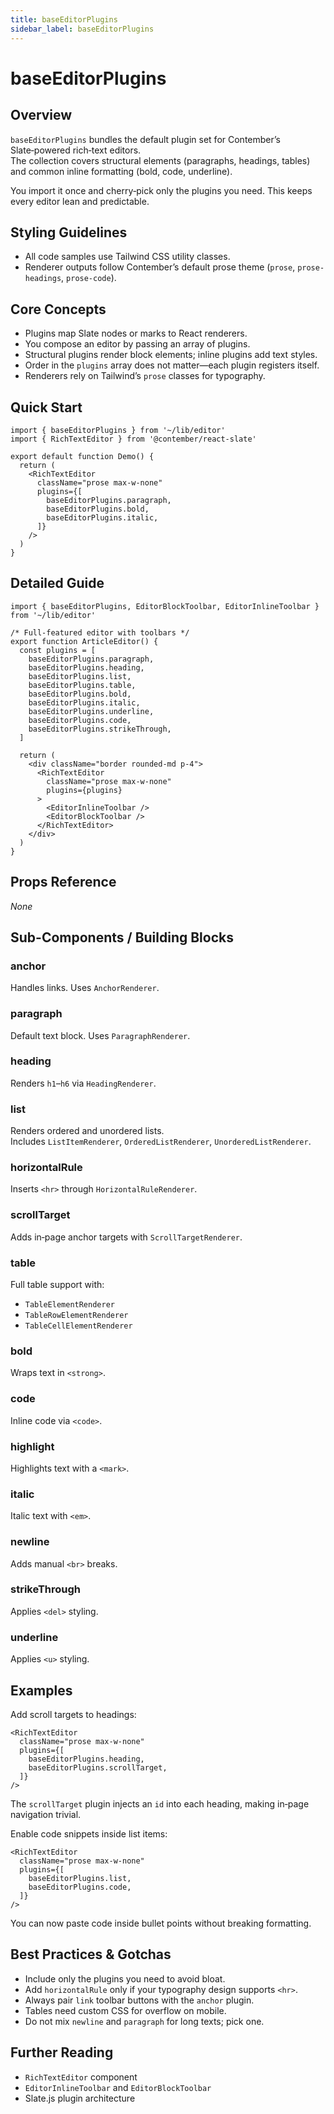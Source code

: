 ```yaml
---
title: baseEditorPlugins
sidebar_label: baseEditorPlugins
---
```


# baseEditorPlugins

## Overview
`baseEditorPlugins` bundles the default plugin set for Contember’s Slate‑powered rich‑text editors.  
The collection covers structural elements (paragraphs, headings, tables) and common inline formatting (bold, code, underline).

You import it once and cherry‑pick only the plugins you need. This keeps every editor lean and predictable.

## Styling Guidelines
* All code samples use Tailwind CSS utility classes.  
* Renderer outputs follow Contember’s default prose theme (`prose`, `prose-headings`, `prose-code`).

## Core Concepts
* Plugins map Slate nodes or marks to React renderers.  
* You compose an editor by passing an array of plugins.  
* Structural plugins render block elements; inline plugins add text styles.  
* Order in the `plugins` array does not matter—each plugin registers itself.  
* Renderers rely on Tailwind’s `prose` classes for typography.

## Quick Start
```tsx
import { baseEditorPlugins } from '~/lib/editor'
import { RichTextEditor } from '@contember/react-slate'

export default function Demo() {
  return (
    <RichTextEditor
      className="prose max-w-none"
      plugins={[
        baseEditorPlugins.paragraph,
        baseEditorPlugins.bold,
        baseEditorPlugins.italic,
      ]}
    />
  )
}
```

## Detailed Guide
```tsx
import { baseEditorPlugins, EditorBlockToolbar, EditorInlineToolbar } from '~/lib/editor'

/* Full‑featured editor with toolbars */
export function ArticleEditor() {
  const plugins = [
    baseEditorPlugins.paragraph,
    baseEditorPlugins.heading,
    baseEditorPlugins.list,
    baseEditorPlugins.table,
    baseEditorPlugins.bold,
    baseEditorPlugins.italic,
    baseEditorPlugins.underline,
    baseEditorPlugins.code,
    baseEditorPlugins.strikeThrough,
  ]

  return (
    <div className="border rounded-md p-4">
      <RichTextEditor
        className="prose max-w-none"
        plugins={plugins}
      >
        <EditorInlineToolbar />
        <EditorBlockToolbar />
      </RichTextEditor>
    </div>
  )
}
```

## Props Reference
_None_

## Sub-Components / Building Blocks
### anchor
Handles links. Uses `AnchorRenderer`.

### paragraph
Default text block. Uses `ParagraphRenderer`.

### heading
Renders `h1`–`h6` via `HeadingRenderer`.

### list
Renders ordered and unordered lists.  
Includes `ListItemRenderer`, `OrderedListRenderer`, `UnorderedListRenderer`.

### horizontalRule
Inserts `<hr>` through `HorizontalRuleRenderer`.

### scrollTarget
Adds in‑page anchor targets with `ScrollTargetRenderer`.

### table
Full table support with:
* `TableElementRenderer`
* `TableRowElementRenderer`
* `TableCellElementRenderer`

### bold
Wraps text in `<strong>`.

### code
Inline code via `<code>`.

### highlight
Highlights text with a `<mark>`.

### italic
Italic text with `<em>`.

### newline
Adds manual `<br>` breaks.

### strikeThrough
Applies `<del>` styling.

### underline
Applies `<u>` styling.

## Examples
Add scroll targets to headings:
```tsx
<RichTextEditor
  className="prose max-w-none"
  plugins={[
    baseEditorPlugins.heading,
    baseEditorPlugins.scrollTarget,
  ]}
/>
```
The `scrollTarget` plugin injects an `id` into each heading, making in‑page navigation trivial.

Enable code snippets inside list items:
```tsx
<RichTextEditor
  className="prose max-w-none"
  plugins={[
    baseEditorPlugins.list,
    baseEditorPlugins.code,
  ]}
/>
```
You can now paste code inside bullet points without breaking formatting.

## Best Practices & Gotchas
* Include only the plugins you need to avoid bloat.  
* Add `horizontalRule` only if your typography design supports `<hr>`.  
* Always pair `link` toolbar buttons with the `anchor` plugin.  
* Tables need custom CSS for overflow on mobile.  
* Do not mix `newline` and `paragraph` for long texts; pick one.

## Further Reading
* `RichTextEditor` component  
* `EditorInlineToolbar` and `EditorBlockToolbar`  
* Slate.js plugin architecture  

<!-- End of Generated Documentation -->